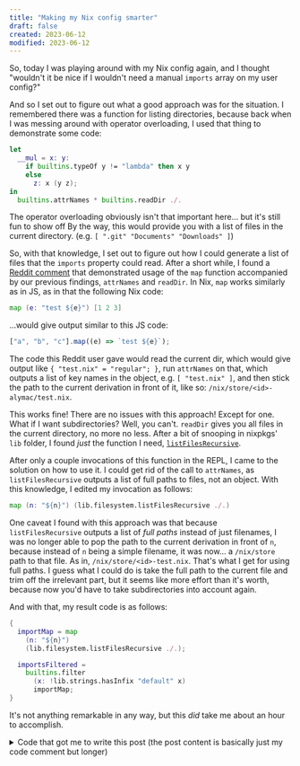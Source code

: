 ```yaml
---
title: "Making my Nix config smarter"
draft: false
created: 2023-06-12
modified: 2023-06-12
---
```


So, today I was playing around with my Nix config again, and I thought "wouldn't it be nice if I wouldn't need a manual `imports` array on my user config?"

And so I set out to figure out what a good approach was for the situation. I remembered there was a function for listing directories, because back when I was messing around with operator overloading, I used that thing to demonstrate some code:

```nix
let
  __mul = x: y:
    if builtins.typeOf y != "lambda" then x y
    else
      z: x (y z);
in
  builtins.attrNames * builtins.readDir ./.
```

The operator overloading obviously isn't that important here... but it's still fun to show off By the way, this would provide you with a list of files in the current directory. (e.g. `[ ".git" "Documents" "Downloads" ]`)

So, with that knowledge, I set out to figure out how I could generate a list of files that the `imports` property could read. After a short while, I found a [Reddit comment](https://www.reddit.com/r/NixOS/comments/j5pa9o/comment/g81dvop) that demonstrated usage of the `map` function accompanied by our previous findings, `attrNames` and `readDir`. In Nix, `map` works similarly as in JS, as in that the following Nix code:

```nix
map (e: "test ${e}") [1 2 3]
```

...would give output similar to this JS code:

```js
["a", "b", "c"].map((e) => `test ${e}`);
```

The code this Reddit user gave would read the current dir, which would give output like `{ "test.nix" = "regular"; }`, run `attrNames` on that, which outputs a list of key names in the object, e.g. `[ "test.nix" ]`, and then stick the path to the current derivation in front of it, like so: `/nix/store/<id>-alymac/test.nix`.

This works fine! There are no issues with this approach! Except for one. What if I want subdirectories? Well, you can't. `readDir` gives you all files in the current directory, no more no less. After a bit of snooping in nixpkgs' `lib` folder, I found _just_ the function I need, [`listFilesRecursive`](https://github.com/NixOS/nixpkgs/blob/c8cb1f7a2df211360ff492b13ffdf896a8c25d00/lib/filesystem.nix#L144-L157).

After only a couple invocations of this function in the REPL, I came to the solution on how to use it. I could get rid of the call to `attrNames`, as `listFilesRecursive` outputs a list of full paths to files, not an object. With this knowledge, I edited my invocation as follows:

```nix
map (n: "${n}") (lib.filesystem.listFilesRecursive ./.)
```

One caveat I found with this approach was that because `listFilesRecursive` outputs a list of _full paths_ instead of just filenames, I was no longer able to pop the path to the current derivation in front of `n`, because instead of `n` being a simple filename, it was now... a `/nix/store` path to that file. As in, `/nix/store/<id>-test.nix`. That's what I get for using full paths. I guess what I could do is take the full path to the current file and trim off the irrelevant part, but it seems like more effort than it's worth, because now you'd have to take subdirectories into account again.

And with that, my result code is as follows:

```nix
{
  importMap = map
    (n: "${n}")
    (lib.filesystem.listFilesRecursive ./.);

  importsFiltered =
    builtins.filter
      (x: !lib.strings.hasInfix "default" x)
      importMap;
}
```

It's not anything remarkable in any way, but this _did_ take me about an hour to accomplish.

<details>
  <summary>Code that got me to write this post (the post content is basically just my code comment but longer)</summary>
  ```nix
  let
    # We've got a small issue here. I tested this in a repl, and what I've
    # observed is that listFilesRecursive spits out [ /full/path/to/default.nix ],
    # while builtins.readDir spits out { "default.nix" = "regular"; }
    # In theory, this shouldn't be much of an issue, however, when using readDir
    # I would be able to do `map (n: "${./.}/${n}"), while when using
    # listFilesRecursive I have to use `map (n: "${n}").
    # The difference here is that when using listFilesRecursive, `n` becomes
    # `/nix/store/<ID>-default.nix`, meaning it can be used as-is, but when using
    # `readDir` it becomes `default.nix`, meaning the string used in the map
    # callback must be `"${./.}/${n}"` to get a path to the current derivation
    # where the nix file lives in.
    # Currently, I am unsure of the implications of having all files separately.
    # To do it "the right way" I'd obviously prefer the nix files to be children
    # of the alymac derivation, but it seems that if I want my map of imports to
    # be generated from the entire directory listing, it isn't going to work out.
    # The solution was slightly modified from this Reddit answer:
    # <https://www.reddit.com/r/NixOS/comments/j5pa9o/comment/g81dvop/>
    # So, let's get all files in the current directory...
    importMap = map
      (n: "${n}")
      (lib.filesystem.listFilesRecursive ./.);
    # importMap = map
    #   (n: "${./.}/${n}")
    #   (builtins.attrNames (builtins.readDir ./.));

    # And filter out default.nix
    importsFiltered =
      builtins.filter
        (x: !lib.strings.hasInfix "default" x)
        importMap;

in
{
home-manager = {
users.alyxia = { ... }: { # Defined further above, a list of files to import.
imports = importsFiltered;
};
};
}

```
</details>
```
